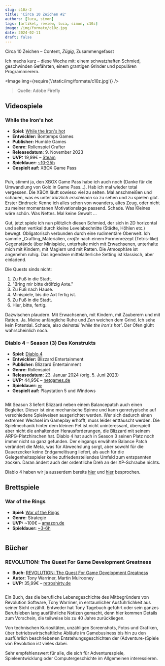 ```yaml
---
slug: c10z-2
title: 'Circa 10 Zeichen #2'
authors: [luca, simon]
tags: [artikel, review, luca, simon, c10z]
image: /img/formate/c10z.jpg
date: 2024-02-11
draft: false
---
```



Circa 10 Zeichen – Content, _Zügig_, Zusammengefasst

Ich machs kurz – diese Woche mit: einem schwatzhaften Schmied, geschwinden Gefährten, einem grantigen Grinder und populären Programmierern.

<Image img={require('/static/img/formate/c10z.jpg')} />

> Quelle: Adobe Firefly

<!--truncate-->

## Videospiele

### While the Iron's hot

- **Spiel:** [While the Iron's hot](https://store.steampowered.com/app/1906830/While_the_Irons_Hot/)
- **Entwickler:** Bontemps Games
- **Publisher:** Humble Games
- **Genre:** Rollenspiel Crafter
- **Releasedatum:** 9. November 2023
- **UVP:** 19,99€ – [Steam](https://store.steampowered.com/app/1906830/While_the_Irons_Hot/)
- **Spieldauer:** [~10-25h](https://howlongtobeat.com/game/129868)
- **Gespielt auf:** XBOX Game Pass

<Image img="https://cdn.akamai.steamstatic.com/steam/apps/1906830/header.jpg?t=1701795624" />

Puh, stimmt ja, den XBOX Game Pass habe ich auch noch (Danke für die Umwandlung von Gold in Game Pass...).
Hab ich mal wieder total vergessen.
Die XBOX läuft sowieso viel zu selten.
Mal anschmeißen und schauen, was es unter _kürzlich erschienen_ so zu sehen und zu spielen gibt.
Erster Eindruck: Kenne ich alles schon von woanders, altes Zeug, oder nicht zu meiner momentanen Motivationslage passend.
Schade.
Was Kleines wäre schön.
Was Nettes.
Mal keine Gewalt …

Gut, jetzt spiele ich nun plötzlich diesen Schmied, der sich in 2D horizontal und selten vertikal durch kleine Levelabschnitte (Städte, Höhlen etc.) bewegt.
Obligatorisch verbunden durch eine rudimentäre Oberwelt.
Ich sammle _Crafting_Materialien, _crafte_ nach einem Formenrezept (Tetris-like) Gegenstände über Minispiele, unterhalte mich mit Erwachsenen, unterhalte mich mit Kindern, mit Magiern und mit Ratten.
Die Atmosphäre ist angenehm ruhig.
Das irgendwie mittelalterliche Setting ist klassisch, aber einladend.

Die Quests sinds nicht:

1. Zu Fuß in die Stadt.
2. "Bring mir bitte drölfzig Axte."
3. Zu Fuß nach Hause.
4. Minispiele, bis die Axt fertig ist.
5. Zu Fuß in die Stadt.
6. Hier, bitte, fertig.

Dazwischen plaudern. Mit Erwachsenen, mit Kindern, mit Zauberern und mit Ratten. Ja.
Meine anfängliche Ruhe und _Zen_ weichen dem Grind.
Ich sehe kein Potential.
Schade, also _deinstall 'while the iron's hot'_.
Der Ofen glüht wahrscheinlich noch.


### Diablo 4 – Season (3) Des Konstrukts

- **Spiel:** [Diablo 4](https://diablo4.blizzard.com/de-de/)
- **Entwickler:** Blizzard Entertainment
- **Publisher:** Blizzard Entertainment
- **Genre:** Rollenspiel
- **Releasedatum:** 23. Januar 2024 (orig. 5. Juni 2023)
- **UVP:** 44,95€ – [netgames.de](https://netgames.de/playstation-5/ps5-spiele/rollenspiel-2120/diablo-4-ps5.html)
- **Spieldauer:** [∞](https://howlongtobeat.com/game/71960)
- **Gespielt auf:** Playstation 5 und Windows

<Image img="https://images.cgames.de/images/gsgp/279/diablo-4-season-3-seneschall-gef%C3%A4hrte_6271401.jpg" />

Mit Season 3 liefert Blizzard neben einem Balancepatch auch einen Begleiter. Dieser ist eine mechanische Spinne und kann genretypische auf verschiedene Spielweisen ausgerichtet werden. Wer sich dadurch einen extremen Wechsel im Gameplay erhofft, muss leider enttäuscht werden.  Die Spielmechanik hinter dem kleinen Pet ist nicht uninteressant, überspielt aber nicht die anhaltenden Herausforderungen, die Blizzard mit seinem ARPG-Platzhirschen hat. Diablo 4 hat auch in Season 3 seinen Platz noch immer nicht so ganz gefunden. Der eingangs erwähnte Balance Patch verändert die Meta, was für Abwechslung sorgt, aber sowohl für die Dauerzocker keine Endgamelösung liefert, als auch für die Gelegenheitsspieler keine zufriedenstellendes Umfeld zum entspannten zocken. Daran ändert auch der ordentliche Dreh an der XP-Schraube nichts.

Diablo 4 haben wir ja ausserdem bereits [hier](diablo-4-beta-fazit) und [hier](owwg-1) besprochen.

## Brettspiele

### War of the Rings

- **Spiel:** [War of the Rings](https://boardgamegeek.com/boardgame/115746/war-ring-second-edition)
- **Genre:** Strategie
- **UVP:** ~100€ – [amazon.de](https://www.amazon.de/Fantasy-Flight-Games-Ring-Board/dp/1903385113)
- **Spieldauer:** [~3-6h](https://boardgamegeek.com/boardgame/115746/war-ring-second-edition)

<Image img="https://www.boardgamequest.com/wp-content/uploads/2021/05/War-of-the-Ring-Game-Experience.jpg" />

## Bücher

### REVOLUTION: The Quest For Game Development Greatness

- **Buch:** [REVOLUTION: The Quest For Game Development Greatness](https://retroshirty.com/produkt/tony-warriner-revolution-the-quest-for-game-development-greatness-signiert-ebook-versandkostenfrei/)
- **Autor:** Tony Warriner, Martin Mulrooney
- **UVP:** 35,99€ – [retroshirty.de](https://retroshirty.com/produkt/tony-warriner-revolution-the-quest-for-game-development-greatness-signiert-ebook-versandkostenfrei/)

<Image img="https://mlsofa7y1eg8.i.optimole.com/w:auto/h:auto/q:mauto/ig:avif/f:best/https://retroshirty.com/wp-content/uploads/2023/10/c7kx6ng8p7fmexcjihegrpcikrht.png"/>

Ein Buch, das die berufliche Lebensgeschichte des Mitbegründers von Revolution Software, Tony Warriner, in erstaunlicher Ausführlichkeit aus seiner Sicht erzählt. Entweder hat Tony Tagebuch geführt oder sein ganzes Berufsleben lang ausführliche Notizen gemacht, denn hier kommen Details zum Vorschein, die teilweise bis zu 40 Jahre zurückliegen.

Von technischen Kuriositäten, unzähligen Screenshots, Fotos und Grafiken, über betriebswirtschaftliche Abläufe im Gamebusiness bis hin zu den ausführlich beschriebenen Entstehungsgeschichten der (Adventure-)Spiele von Revolution ist vieles dabei.

Sehr empfehlenswert für alle, die sich für Adventurespiele, Spieleentwicklung oder Computergeschichte im Allgemeinen interessieren.
